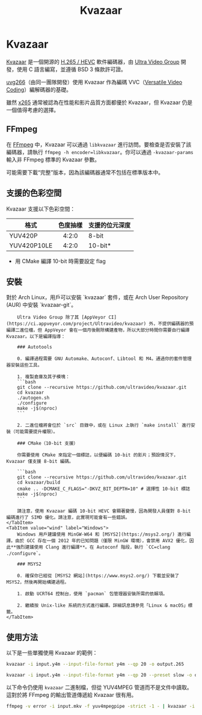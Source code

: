 ﻿---
title: Kvazaar
sidebar_position: 11
---


# Kvazaar

[Kvazaar](https://github.com/ultravideo/kvazaar) 是一個開源的 [H.265 / HEVC](/docs/video/HEVC) 軟件編碼器，由 [Ultra Video Group](https://ultravideo.fi/) 開發，使用 C 語言編寫，並遵循 BSD 3 條款許可證。

[uvg266](/docs/encoders/uvg266)（由同一團隊開發）使用 Kvazaar 作為編碼 VVC（[Versatile Video Coding](/docs/video/VVC)）編解碼器的基礎。

雖然 [x265](/docs/encoders/x265) 通常被認為在性能和影片品質方面都優於 Kvazaar，但 Kvazaar 仍是一個值得考慮的選擇。

## FFmpeg

在 [FFmpeg](../utilities/ffmpeg.mdx) 中，Kvazaar 可以通過 ``libkvazaar`` 進行訪問。要檢查是否安裝了該編碼器，請執行 ``ffmpeg -h encoder=libkvazaar``。你可以通過 ``-kvazaar-params`` 輸入非 FFmpeg 標準的 Kvazaar 參數。

可能需要下載“完整”版本，因為該編碼器通常不包括在標準版本中。

## 支援的色彩空間

Kvazaar 支援以下色彩空間：

| 格式             | 色度抽樣         | 支援的位元深度       |
|------------------|:------------------:|-----------------------|
| YUV420P          | 4:2:0              | 8-bit                 |
| YUV420P10LE      | 4:2:0              | 10-bit*               |

* 用 CMake 編譯 10-bit 時需要設定 flag
## 安裝

<Tabs>
    <TabItem value="unixlike" label="Linux & macOS" default>
        對於 Arch Linux，用戶可以安裝 `kvazaar` 套件，或在 Arch User Repository (AUR) 中安裝 `kvazaar-git`。

        Ultra Video Group 除了其 [AppVeyor CI](https://ci.appveyor.com/project/Ultravideo/kvazaar) 外，不提供編碼器的預編譯二進位檔，但 AppVeyor 會在一個月後刪除構建產物，所以大部分時間你需要自行編譯 Kvazaar。以下是編譯指導：

        ### Autotools

        0. 編譯過程需要 GNU Automake、Autoconf、Libtool 和 M4。通過你的套件管理器安裝這些工具。

        1. 複製倉庫及其子模塊：
        ```bash
        git clone --recursive https://github.com/ultravideo/kvazaar.git
        cd kvazaar
        ./autogen.sh
        ./configure
        make -j$(nproc)
        ```

        2. 二進位檔將會位於 `src` 目錄中，或在 Linux 上執行 `make install` 進行安裝（可能需要提升權限）。

        ### CMake（10-bit 支援）

        你需要使用 CMake 來指定一個標誌，以便編碼 10-bit 的影片；預設情況下，Kvazaar 僅支援 8-bit 編碼。

        ```bash
        git clone --recursive https://github.com/ultravideo/kvazaar.git
        cd kvazaar/build
        cmake .. -DCMAKE_C_FLAGS="-DKVZ_BIT_DEPTH=10" # 選擇性 10-bit 標誌
        make -j$(nproc)
        ```

        請注意，使用 Kvazaar 編碼 10-bit HEVC 會顯著變慢，因為開發人員僅對 8-bit 編碼進行了 SIMD 優化。請注意，此實現可能會有一些錯誤。
    </TabItem>
    <TabItem value="wind" label="Windows">
        Windows 用戶建議使用 MinGW-W64 和 [MSYS2](https://msys2.org/) 進行編譯。由於 GCC 存在一個 2012 年的已知問題（僅限 MinGW 環境），會禁用 AVX2 優化，因此**強烈建議使用 Clang 進行編譯**。在 Autoconf 階段，執行 `CC=clang ./configure`。

        ### MSYS2

        0. 確保你已經從 [MSYS2 網站](https://www.msys2.org/) 下載並安裝了 MSYS2，然後再開始構建過程。

        1. 啟動 UCRT64 控制台，使用 `pacman` 包管理器安裝所需的依賴項。

        2. 繼續按 Unix-like 系統的方式進行編譯。詳細訊息請參見「Linux & macOS」標籤。
    </TabItem>
</Tabs>

## 使用方法

以下是一些單獨使用 Kvazaar 的範例：

```bash title="簡單的 Y4M 輸入，QP 20，原始 265 比特流輸出"
kvazaar -i input.y4m --input-file-format y4m --qp 20 -o output.265
```

```bash title="預設慢速，CRF 20，Y4M 輸入"
kvazaar -i input.y4m --input-file-format y4m --qp 20 --preset slow -o output.265
```

以下命令仍使用 `kvazaar` 二進制檔，但從 YUV4MPEG 管道而不是文件中讀取。這對於將 FFmpeg 的輸出管道傳遞給 Kvazaar 很有用。

```bash title="FFmpeg 管道"
ffmpeg -v error -i input.mkv -f yuv4mpegpipe -strict -1 - | kvazaar -i - --input-file-format y4m --qp 20 --preset slow -o output.265
```